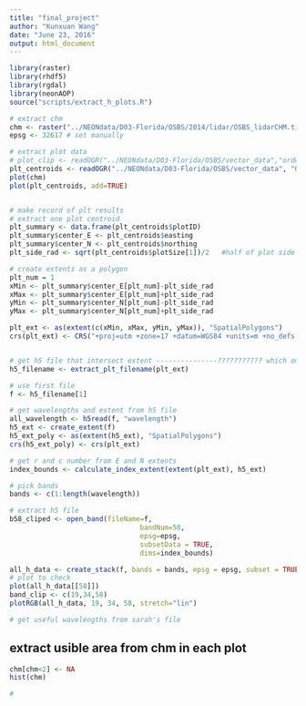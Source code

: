 ```yaml
---
title: "final_project"
author: "Kunxuan Wang"
date: "June 23, 2016"
output: html_document
---
```


```r
library(raster)
library(rhdf5)
library(rgdal)
library(neonAOP)
source("scripts/extract_h_plots.R")

```

```r
# extract chm
chm <- raster("../NEONdata/D03-Florida/OSBS/2014/lidar/OSBS_lidarCHM.tif")
epsg <- 32617 # set manually

# extract plot data
# plot_clip <- readOGR("../NEONdata/D03-Florida/OSBS/vector_data","ordway-crop-20140507-150703")
plt_centroids <- readOGR("../NEONdata/D03-Florida/OSBS/vector_data", "OSBS_PlotCentroids")
plot(chm)
plot(plt_centroids, add=TRUE)


# make record of plt results
# extract one plot centroid
plt_summary <- data.frame(plt_centroids$plotID)
plt_summary$center_E <- plt_centroids$easting
plt_summary$center_N <- plt_centroids$northing
plt_side_rad <- sqrt(plt_centroids$plotSize[1])/2   #half of plot side length

# create extents as a polygon
plt_num = 1
xMin <- plt_summary$center_E[plt_num]-plt_side_rad
xMax <- plt_summary$center_E[plt_num]+plt_side_rad
yMin <- plt_summary$center_N[plt_num]-plt_side_rad
yMax <- plt_summary$center_N[plt_num]+plt_side_rad

plt_ext <- as(extent(c(xMin, xMax, yMin, yMax)), "SpatialPolygons")
crs(plt_ext) <- CRS("+proj=utm +zone=17 +datum=WGS84 +units=m +no_defs +ellps=WGS84 +towgs84=0,0,0")


# get h5 file that intersect extent ---------------??????????? which one to use?
h5_filename <- extract_plt_filename(plt_ext)

# use first file
f <- h5_filename[1]

# get wavelengths and extent from h5 file
all_wavelength <- h5read(f, "wavelength")
h5_ext <- create_extent(f)
h5_ext_poly <- as(extent(h5_ext), "SpatialPolygons")
crs(h5_ext_poly) <- crs(plt_ext)

# get r and c number from E and N extents
index_bounds <- calculate_index_extent(extent(plt_ext), h5_ext)

# pick bands
bands <- c(1:length(wavelength))

# extract h5 file
b58_cliped <- open_band(fileName=f,
								bandNum=58,
								epsg=epsg,
								subsetData = TRUE,
								dims=index_bounds)

all_h_data <- create_stack(f, bands = bands, epsg = epsg, subset = TRUE, dims = index_bounds)
# plot to check
plot(all_h_data[[58]])
band_clip <- c(19,34,58)
plotRGB(all_h_data, 19, 34, 58, stretch="lin")

# get useful wavelengths from sarah's file


```


## extract usible area from chm in each plot
```r


chm[chm<2] <- NA
hist(chm)

# 

```


